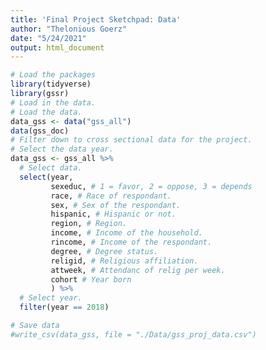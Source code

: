 ```yaml
---
title: 'Final Project Sketchpad: Data'
author: "Thelonious Goerz"
date: "5/24/2021"
output: html_document
---
```

```r
# Load the packages 
library(tidyverse)
library(gssr)
# Load in the data. 
# Load the data. 
data_gss <- data("gss_all")
data(gss_doc)
# Filter down to cross sectional data for the project. 
# Select the data year. 
data_gss <- gss_all %>% 
  # Select data. 
  select(year,
         sexeduc, # 1 = favor, 2 = oppose, 3 = depends 
         race, # Race of respondant. 
         sex, # Sex of the respondant. 
         hispanic, # Hispanic or not. 
         region, # Region. 
         income, # Income of the household. 
         rincome, # Income of the respondant. 
         degree, # Degree status.
         religid, # Religious affiliation. 
         attweek, # Attendanc of relig per week. 
         cohort # Year born
         ) %>% 
  # Select year. 
  filter(year == 2018)

# Save data 
#write_csv(data_gss, file = "./Data/gss_proj_data.csv")
```




